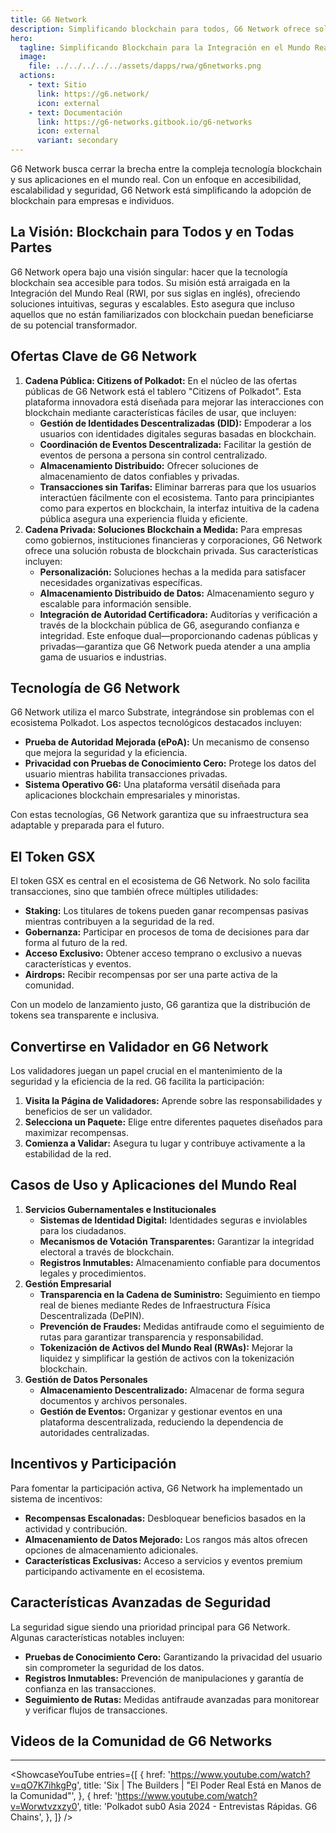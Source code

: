 ```yaml
---
title: G6 Network
description: Simplificando blockchain para todos, G6 Network ofrece soluciones seguras, escalables y fáciles de usar para empresas e individuos.
hero:
  tagline: Simplificando Blockchain para la Integración en el Mundo Real.
  image: 
    file: ../../../../../assets/dapps/rwa/g6networks.png
  actions:
    - text: Sitio
      link: https://g6.network/
      icon: external
    - text: Documentación
      link: https://g6-networks.gitbook.io/g6-networks
      icon: external
      variant: secondary
---
```



G6 Network busca cerrar la brecha entre la compleja tecnología blockchain y sus aplicaciones en el mundo real. Con un enfoque en accesibilidad, escalabilidad y seguridad, G6 Network está simplificando la adopción de blockchain para empresas e individuos.

## La Visión: Blockchain para Todos y en Todas Partes
G6 Network opera bajo una visión singular: hacer que la tecnología blockchain sea accesible para todos. Su misión está arraigada en la Integración del Mundo Real (RWI, por sus siglas en inglés), ofreciendo soluciones intuitivas, seguras y escalables. Esto asegura que incluso aquellos que no están familiarizados con blockchain puedan beneficiarse de su potencial transformador.

## Ofertas Clave de G6 Network
1. **Cadena Pública: Citizens of Polkadot:** En el núcleo de las ofertas públicas de G6 Network está el tablero "Citizens of Polkadot". Esta plataforma innovadora está diseñada para mejorar las interacciones con blockchain mediante características fáciles de usar, que incluyen:
    - **Gestión de Identidades Descentralizadas (DID):** Empoderar a los usuarios con identidades digitales seguras basadas en blockchain.
    - **Coordinación de Eventos Descentralizada:** Facilitar la gestión de eventos de persona a persona sin control centralizado.
    - **Almacenamiento Distribuido:** Ofrecer soluciones de almacenamiento de datos confiables y privadas.
    - **Transacciones sin Tarifas:** Eliminar barreras para que los usuarios interactúen fácilmente con el ecosistema.
Tanto para principiantes como para expertos en blockchain, la interfaz intuitiva de la cadena pública asegura una experiencia fluida y eficiente.
2. **Cadena Privada: Soluciones Blockchain a Medida:** Para empresas como gobiernos, instituciones financieras y corporaciones, G6 Network ofrece una solución robusta de blockchain privada. Sus características incluyen:
    - **Personalización:** Soluciones hechas a la medida para satisfacer necesidades organizativas específicas.
    - **Almacenamiento Distribuido de Datos:** Almacenamiento seguro y escalable para información sensible.
    - **Integración de Autoridad Certificadora:** Auditorías y verificación a través de la blockchain pública de G6, asegurando confianza e integridad.
Este enfoque dual—proporcionando cadenas públicas y privadas—garantiza que G6 Network pueda atender a una amplia gama de usuarios e industrias.

## Tecnología de G6 Network
G6 Network utiliza el marco Substrate, integrándose sin problemas con el ecosistema Polkadot. Los aspectos tecnológicos destacados incluyen:
- **Prueba de Autoridad Mejorada (ePoA):** Un mecanismo de consenso que mejora la seguridad y la eficiencia.
- **Privacidad con Pruebas de Conocimiento Cero:** Protege los datos del usuario mientras habilita transacciones privadas.
- **Sistema Operativo G6:** Una plataforma versátil diseñada para aplicaciones blockchain empresariales y minoristas.

Con estas tecnologías, G6 Network garantiza que su infraestructura sea adaptable y preparada para el futuro.

## El Token GSX
El token GSX es central en el ecosistema de G6 Network. No solo facilita transacciones, sino que también ofrece múltiples utilidades:
- **Staking:** Los titulares de tokens pueden ganar recompensas pasivas mientras contribuyen a la seguridad de la red.
- **Gobernanza:** Participar en procesos de toma de decisiones para dar forma al futuro de la red.
- **Acceso Exclusivo:** Obtener acceso temprano o exclusivo a nuevas características y eventos.
- **Airdrops:** Recibir recompensas por ser una parte activa de la comunidad.

Con un modelo de lanzamiento justo, G6 garantiza que la distribución de tokens sea transparente e inclusiva.

## Convertirse en Validador en G6 Network
Los validadores juegan un papel crucial en el mantenimiento de la seguridad y la eficiencia de la red. G6 facilita la participación:
1. **Visita la Página de Validadores:** Aprende sobre las responsabilidades y beneficios de ser un validador.
2. **Selecciona un Paquete:** Elige entre diferentes paquetes diseñados para maximizar recompensas.
3. **Comienza a Validar:** Asegura tu lugar y contribuye activamente a la estabilidad de la red.

## Casos de Uso y Aplicaciones del Mundo Real
1. **Servicios Gubernamentales e Institucionales**
    - **Sistemas de Identidad Digital:** Identidades seguras e inviolables para los ciudadanos.
    - **Mecanismos de Votación Transparentes:** Garantizar la integridad electoral a través de blockchain.
    - **Registros Inmutables:** Almacenamiento confiable para documentos legales y procedimientos.
2. **Gestión Empresarial**
    - **Transparencia en la Cadena de Suministro:** Seguimiento en tiempo real de bienes mediante Redes de Infraestructura Física Descentralizada (DePIN).
    - **Prevención de Fraudes:** Medidas antifraude como el seguimiento de rutas para garantizar transparencia y responsabilidad.
    - **Tokenización de Activos del Mundo Real (RWAs):** Mejorar la liquidez y simplificar la gestión de activos con la tokenización blockchain.
3. **Gestión de Datos Personales**
    - **Almacenamiento Descentralizado:** Almacenar de forma segura documentos y archivos personales.
    - **Gestión de Eventos:** Organizar y gestionar eventos en una plataforma descentralizada, reduciendo la dependencia de autoridades centralizadas.

## Incentivos y Participación
Para fomentar la participación activa, G6 Network ha implementado un sistema de incentivos:
- **Recompensas Escalonadas:** Desbloquear beneficios basados en la actividad y contribución.
- **Almacenamiento de Datos Mejorado:** Los rangos más altos ofrecen opciones de almacenamiento adicionales.
- **Características Exclusivas:** Acceso a servicios y eventos premium participando activamente en el ecosistema.

## Características Avanzadas de Seguridad
La seguridad sigue siendo una prioridad principal para G6 Network. Algunas características notables incluyen:
- **Pruebas de Conocimiento Cero:** Garantizando la privacidad del usuario sin comprometer la seguridad de los datos.
- **Registros Inmutables:** Prevención de manipulaciones y garantía de confianza en las transacciones.
- **Seguimiento de Rutas:** Medidas antifraude avanzadas para monitorear y verificar flujos de transacciones.

## Videos de la Comunidad de G6 Networks
------------
<ShowcaseYouTube
  entries={[
        {
    href: 'https://www.youtube.com/watch?v=qO7K7ihkgPg',
      title: 'Six | The Builders | "El Poder Real Está en Manos de la Comunidad"',
    },
        {
    href: 'https://www.youtube.com/watch?v=Worwtvzxzy0',
      title: 'Polkadot sub0 Asia 2024 - Entrevistas Rápidas. G6 Chains',
    },
  ]} />
